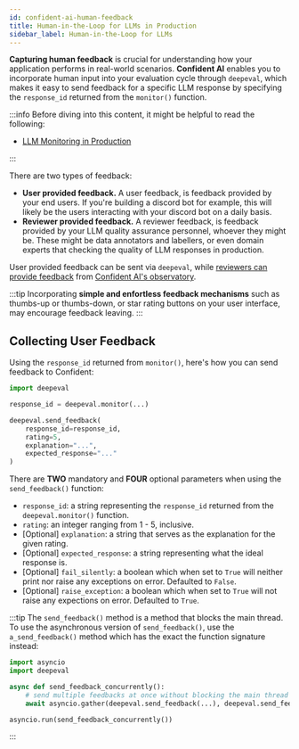 ```yaml
---
id: confident-ai-human-feedback
title: Human-in-the-Loop for LLMs in Production
sidebar_label: Human-in-the-Loop for LLMs
---
```


**Capturing human feedback** is crucial for understanding how your application performs in real-world scenarios. **Confident AI** enables you to incorporate human input into your evaluation cycle through `deepeval`, which makes it easy to send feedback for a specific LLM response by specifying the `response_id` returned from the `monitor()` function.

:::info
Before diving into this content, it might be helpful to read the following:

- [LLM Monitoring in Production](/confident-ai/confident-ai-llm-monitoring)

:::

There are two types of feedback:

- **User provided feedback.** A user feedback, is feedback provided by your end users. If you're building a discord bot for example, this will likely be the users interacting with your discord bot on a daily basis.
- **Reviewer provided feedback.** A reviewer feedback, is feedback provided by your LLM quality assurance personnel, whoever they might be. These might be data annotators and labellers, or even domain experts that checking the quality of LLM responses in production.

User provided feedback can be sent via `deepeval`, while [reviewers can provide feedback](/confident-ai/confident-ai-human-feedback-adding) from [Confident AI's observatory](/confident-ai/confident-ai-llm-monitoring).

:::tip
Incorporating **simple and enfortless feedback mechanisms** such as thumbs-up or thumbs-down, or star rating buttons on your user interface, may encourage feedback leaving.
:::

## Collecting User Feedback

Using the `response_id` returned from `monitor()`, here's how you can send feedback to Confident:

```python
import deepeval

response_id = deepeval.monitor(...)

deepeval.send_feedback(
    response_id=response_id,
    rating=5,
    explanation="...",
    expected_response="..."
)
```

There are **TWO** mandatory and **FOUR** optional parameters when using the `send_feedback()` function:

- `response_id`: a string representing the `response_id` returned from the `deepeval.monitor()` function.
- `rating`: an integer ranging from 1 - 5, inclusive.
- [Optional] `explanation`: a string that serves as the explanation for the given rating.
- [Optional] `expected_response`: a string representing what the ideal response is.
- [Optional] `fail_silently`: a boolean which when set to `True` will neither print nor raise any exceptions on error. Defaulted to `False`.
- [Optional] `raise_exception`: a boolean which when set to `True` will not raise any expections on error. Defaulted to `True`.

:::tip
The `send_feedback()` method is a method that blocks the main thread. To use the asynchronous version of `send_feedback()`, use the `a_send_feedback()` method which has the exact the function signature instead:

```python
import asyncio
import deepeval

async def send_feedback_concurrently():
    # send multiple feedbacks at once without blocking the main thread
    await asyncio.gather(deepeval.send_feedback(...), deepeval.send_feedback(...))

asyncio.run(send_feedback_concurrently())
```

:::
